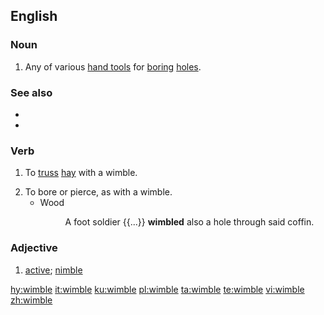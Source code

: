 ==English==

===Noun===
{{en-noun}}

# Any of various [[hand tool]]s for [[boring]] [[hole]]s.

===See also===
* {{l|en|auger}}
* {{l|en|gimlet}}

===Verb===
{{en-verb|wimbl}}

# {{label|en|transitive}} To [[truss]] [[hay]] with a wimble.
# To bore or pierce, as with a wimble.
#* Wood
#*: A foot soldier {{...}} '''wimbled''' also a hole through said coffin.

===Adjective===
{{en-adj}}

# {{label|en|obsolete}} [[active]]; [[nimble]]
#: {{rfquotek|Spenser}}

[[hy:wimble]]
[[it:wimble]]
[[ku:wimble]]
[[pl:wimble]]
[[ta:wimble]]
[[te:wimble]]
[[vi:wimble]]
[[zh:wimble]]